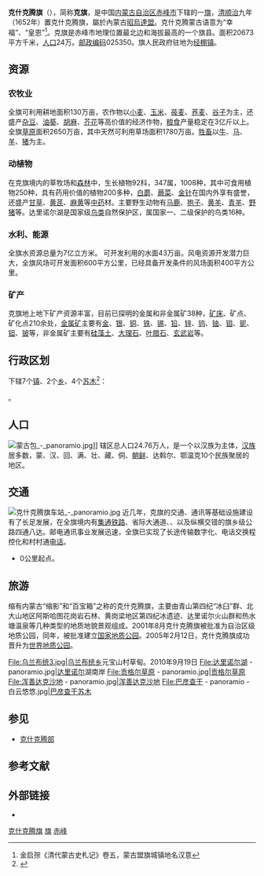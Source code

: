 {{Infobox China County
|county  = 克什克腾旗
|Photo = 克什克腾旗大街 - panoramio.jpg
|Photoname= 克旗治所[[经棚镇|经棚镇]]中心
|officerTitle=
|officer=
|officerTitle2=
|officer2=
|map =
|map size =
|Pinyin   = 
|Belong = [[内蒙古自治区|内蒙古自治区]][[赤峰市|赤峰市]]
|Types= [[旗_(行政区划)|旗]]
|admincode =
|founded =
|seat =
|division=
|town=
|township=
|subdistrict=
|area = 20673平方千米
|area land =
|area water =
|census yr = 
|pop =24万
|density =
|postcode =025350
|areacode=
|carlicense=
|web = 
}}
'''克什克腾旗'''（{{mong|m=ᠬᠡᠰᠢᠭᠲᠡᠨ <br>ᠬᠣᠰᠢᠭᠤ|k=Хэшигтэн хошуу}}），简称'''克旗'''，是中国[[内蒙古自治区|内蒙古自治区]][[赤峰市|赤峰市]]下辖的一[[旗_(內蒙古)|旗]]，[[清朝|清]][[顺治|顺治]]九年（1652年）置克什克腾旗，屬於內蒙古[[昭烏達盟|昭烏達盟]]。克什克腾蒙古语意为“幸福”、“皇恩”<ref>金启孮《清代蒙古史札记》卷五，蒙古盟旗城镇地名汉意</ref>。克旗是赤峰市地理位置最北边和海拔最高的一个旗县。面积20673平方千米，[[人口|人口]]24万。[[邮政编码|邮政编码]]025350。旗人民政府驻地为[[经棚镇|经棚镇]]。

==资源==
===农牧业===
全旗可利用耕地面积130万亩，农作物以[[小麦|小麦]]、[[玉米|玉米]]、[[莜麦|莜麦]]、[[荞麦|荞麦]]、[[谷子|谷子]]为主，还盛产[[杂豆|杂豆]]、[[油葵|油葵]]、[[胡麻|胡麻]]、[[芥花|芥花]]等高价值的经济作物，[[粮食|粮食]]产量稳定在3亿斤以上。全旗[[草原|草原]]面积2650万亩，其中天然可利用草场面积1780万亩。[[牲畜|牲畜]]以[[牛|牛]]、[[马|马]]、[[羊|羊]]、[[猪|猪]]为主。

===动植物===
在克旗境内的草牧场和[[森林|森林]]中，生长植物92科，347属，1008种，其中可食用植物250种，具有药用价值的植物200多种，[[白蘑|白蘑]]、[[蕨菜|蕨菜]]、[[金针|金针]]在国内外享有盛誉，还盛产[[甘草|甘草]]、[[黄芪|黄芪]]、[[麻黄|麻黄]]等[[中药|中药]]材。主要野生动物有[[马鹿|马鹿]]、[[狍子|狍子]]、[[黄羊|黄羊]]、[[青羊|青羊]]、[[野猪|野猪]]等。达里诺尔湖是国家级[[鸟类|鸟类]]自然保护区，属国家一、二级保护的鸟类16种。

===水利、能源===
全旗水资源总量为7亿立方米。 可开发利用的水面43万亩。风电资源开发潜力巨大，全旗风场可开发面积600平方公里，已经具备开发条件的风场面积400平方公里。

===矿产===
克旗地上地下矿产资源丰富，目前已探明的金属和非金属矿38种，[[矿床|矿床]]、矿点、矿化点210余处，[[金属矿|金属矿]]主要有[[金|金]]、[[银|银]]、[[铜|铜]]、[[铁|铁]]、[[锡|锡]]、[[铅|铅]]、[[锌|锌]]、[[钨|钨]]、[[铀|铀]]、[[钼|钼]]、[[铌|铌]]、[[钽|钽]]、[[铍|铍]]等，非金属矿主要有[[硅藻土|硅藻土]]、[[大理石|大理石]]、[[叶腊石|叶腊石]]、[[玄武岩|玄武岩]]等。

== 行政区划 ==
{{PAGENAMEBASE}}下辖7个[[行政建制镇|镇]]、2个[[乡_(中华人民共和国)|乡]]、4个[[苏木_(行政区划)|苏木]]<ref>{{PRC admin/ref sgc|15/04/25}}</ref>：

{{PRC admin/children|15/04/25}}。

==人口==
[[File:蒙古包_-_panoramio.jpg|thumb]]]]
辖区总人口24.76万人，是一个以汉族为主体，[[汉族|汉族]]居多数，蒙、汉、回、满、壮、藏、侗、[[朝鲜|朝鲜]]、达斡尔、鄂温克10个民族聚居的地区。

==交通==
[[File:克什克腾旗车站_-_panoramio.jpg|thumb]]
近几年，克旗的交通、通讯等基础设施建设有了长足发展，在全旗境内有{{rint|cn|rail}}[[集通铁路|集通铁路]]、省际大通道、{{中国国道名|303}}、{{中国国道名|306}}以及纵横交错的旗乡级公路四通八达。邮电通讯事业发展迅速，全旗已实现了长途传输数字化、电话交换程控化和村村通[[电话|电话]]。
* {{中国国道名|233}}0公里起点。

==旅游==

缩有内蒙古“缩影”和“百宝箱”之称的克什克腾旗，主要由青山第四纪“冰臼”群、北大山地区阿斯哈图花岗岩石林、黄岗梁地区第四纪冰遗迹、达里诺尔火山群和热水塘温泉等几种类型的地质地貌景观组成。2001年8月克什克腾旗被批准为自治区级地质公园，同年，被批准建立[[国家地质公园|国家地质公园]]。2005年2月12日，克什克腾旗成功晋升为[[世界地质公园|世界地质公园]]。
<gallery>
File:乌兰布统3.jpg|[[乌兰布统乡|乌兰布统乡]]元宝山村草甸。2010年9月19日
File:达里诺尔湖 - panoramio.jpg|[[达里诺尔|达里诺尔]]湖南岸
File:贡格尔草原 - panoramio.jpg|[[贡格尔草原|贡格尔草原]]
File:浑善达克沙地 - panoramio.jpg|[[浑善达克沙地|浑善达克沙地]]
File:巴彦查干 - panoramio - 白云悠悠.jpg|[[巴彦查干苏木|巴彦查干苏木]]
</gallery>

==参见==
*[[克什克腾部|克什克腾部]]

== 参考文献 ==
{{reflist}}

== 外部链接 ==
{{Commonscat|Hexigten Banner}}
* {{Official website|http://www.kskt.gov.cn/|name=克什克腾旗人民政府}}

{{克什克腾旗行政区划}}
{{赤峰市行政区划}}
{{内蒙古行政区划}}
{{中華民國熱河省行政區劃}}
{{Authority control}}

[[Category:克什克腾旗|]]
[[Category:赤峰县级行政区|旗]]
[[Category:内蒙古自治区的旗|赤峰]]